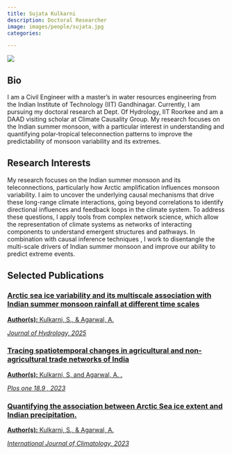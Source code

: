 ---
title: Sujata Kulkarni
description: Doctoral Researcher
image: images/people/sujata.jpg
categories:

---


<div class="profile-container">
<div class="profile-image-container">
<img src="/images/people/sujata.jpg" class="profile-image">
<div class="social-icons">
  <a href="mailto:s_kulkarni@hy.iitr.ac.in" target="_blank">
    <i class="fa-solid fa-envelope"></i>
  </a>
  <a href="" target="_blank">
    <i class="fa-brands fa-orcid"></i>
  </a>
  <a href="" target="_blank">
    <i class="fa-brands fa-linkedin"></i>
  </a>
</div>
</div>

<div class="bio-content">

## Bio  

I am a Civil Engineer with a master's in water resources engineering from the Indian Institute of Technology (IIT) Gandhinagar. Currently, I am pursuing my doctoral research at Dept. Of Hydrology, IIT Roorkee and am a DAAD visiting scholar at Climate Causality Group. My research focuses on the Indian summer monsoon, with a particular interest in understanding and quantifying polar-tropical teleconnection patterns to improve the predictability of monsoon variability and its extremes.

</div>
</div>

## Research Interests

My research focuses on the Indian summer monsoon and its teleconnections, particularly how Arctic amplification influences monsoon variability. I aim to uncover the underlying causal mechanisms that drive these long-range climate interactions, going beyond correlations to identify directional influences and feedback loops in the climate system.
 To address these questions, I apply tools from complex network science, which allow the representation of climate systems as networks of interacting components to understand emergent structures and pathways. In combination with causal inference techniques , I work to disentangle the multi-scale drivers of Indian summer monsoon and improve our ability to predict extreme events. 



## Selected Publications

<div class="publications-grid">

<div class="publication-card">
<a href="https://doi.org/10.1016/j.jhydrol.2025.132729" target="_blank">
<h3>Arctic sea ice variability and its multiscale association with Indian summer monsoon rainfall at different time scales</h3>
<p><b>Author(s):</b> Kulkarni, S., & Agarwal, A. </p>
<p><i>Journal of Hydrology, 2025</i></p>
</a>
</div>

<div class="publication-card">
<a href="https://doi.org/10.1371/journal.pone." target="_blank">
<h3>Tracing spatiotemporal changes in agricultural and non-agricultural trade networks of India</h3>
<p><b>Author(s):</b> Kulkarni, S, and Agarwal, A. .</p>
<p><i>Plos one 18.9 , 2023</i></p>
</a>
</div>

<div class="publication-card">
<a href="https://doi.org/10.1002/joc.8337" target="_blank">
<h3>Quantifying the association between Arctic Sea ice extent and Indian precipitation.</h3>
<p><b>Author(s):</b> Kulkarni, S., & Agarwal, A. </p>
<p><i>International Journal of Climatology, 2023</i></p>
</a>
</div>



</div>
